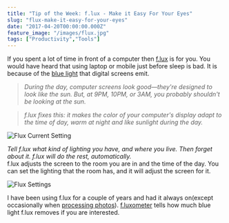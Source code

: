 ```yaml
---
title: "Tip of the Week: f.lux - Make it Easy For Your Eyes"
slug: "flux-make-it-easy-for-your-eyes"
date: "2017-04-20T00:00:00.000Z"
feature_image: "/images/flux.jpg"
tags: ["Productivity","Tools"]
---
```


If you spent a lot of time in front of a computer then [f.lux](https://justgetflux.com/) is for you. You would have heard that using laptop or mobile just before sleep is bad. It is because of the [blue light](http://www.bluelightexposed.com/) that digital screens emit.

> _During the day, computer screens look good—they're designed to look like the sun. But, at 9PM, 10PM, or 3AM, you probably shouldn't be looking at the sun._

> _f.lux fixes this: it makes the color of your computer's display adapt to the time of day, warm at night and like sunlight during the day._

![Flux Current Setting](/images/flux_current.png)

_Tell f.lux what kind of lighting you have, and where you live. Then forget about it. f.lux will do the rest, automatically._  
f.lux adjusts the screen to the room you are in and the time of the day. You can set the lighting that the room has, and it will adjust the screen for it.

![Flux Settings](/images/flux_settings.png)

I have been using f.lux for a couple of years and had it always on(except occasionally when [processing photos](/posts/photography-learning-to-click/)). [f.luxometer](https://fluxometer.com/) tells how much blue light f.lux removes if you are interested.